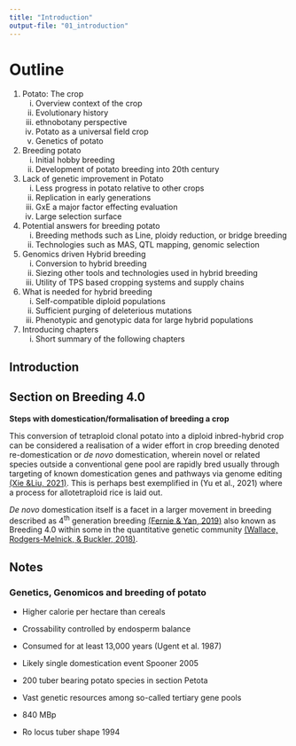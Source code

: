 ```yaml
---
title: "Introduction"
output-file: "01_introduction"
---
```


# Outline 

1. Potato: The crop 
    i) Overview context of the crop 
    ii) Evolutionary history
    iii) ethnobotany perspective 
    iv) Potato as a universal field crop
    v) Genetics of potato
2. Breeding potato
    i) Initial hobby breeding
    ii) Development of potato breeding into 20th century
3. Lack of genetic improvement in Potato
    i) Less progress in potato relative to other crops
    ii) Replication in early generations
    iii) GxE a major factor effecting evaluation
    iv) Large selection surface
4. Potential answers for breeding potato
    i) Breeding methods such as Line, ploidy reduction, or bridge breeding
    ii) Technologies such as MAS, QTL mapping, genomic selection
5. Genomics driven Hybrid breeding
    i) Conversion to hybrid breeding
    ii) Siezing other tools and technologies used in hybrid breeding
    iii) Utility of TPS based cropping systems and supply chains
6. What is needed for hybrid breeding
    i) Self-compatible diploid populations
    ii) Sufficient purging of deleterious mutations
    iii) Phenotypic and genotypic data for large hybrid populations
7. Introducing chapters
    i) Short summary of the following chapters

::: {.content-hidden}
# Introduction


## Section on Breeding 4.0 

__Steps with domestication/formalisation of breeding a crop__

This conversion of tetraploid clonal potato into a diploid inbred-hybrid crop can be considered a realisation of a wider effort in crop breeding denoted re-domestication or _de novo_ domestication, wherein novel or related species outside a conventional gene pool are rapidly bred usually through targeting of known domestication genes and pathways via genome editing [(Xie &Liu, 2021)](https://academic.oup.com/nsr/article/8/4/nwab033/6152298). This is perhaps best exemplified in (Yu et al., 2021) where a process for allotetraploid rice is laid out. 

_De novo_ domestication itself is a facet in a larger movement in breeding described as 4^th^ generation breeding [(Fernie & Yan, 2019)](https://www.sciencedirect.com/science/article/pii/S1674205219301297) also known as Breeding 4.0 within some in the quantitative genetic community [(Wallace, Rodgers-Melnick, & Buckler, 2018)](https://www.researchgate.net/profile/Jason-Wallace-6/publication/328085929_On_the_Road_to_Breeding_40_Unraveling_the_Good_the_Bad_and_the_Boring_of_Crop_Quantitative_Genomics/links/602bca0392851c4ed577af51/On-the-Road-to-Breeding-40-Unraveling-the-Good-the-Bad-and-the-Boring-of-Crop-Quantitative-Genomics.pdf).

## Notes

### Genetics, Genomicos and breeding of potato

 - Higher calorie per hectare than cereals
 - Crossability controlled by endosperm balance 
 - Consumed for at least 13,000 years (Ugent et al. 1987)
 - Likely single domestication event Spooner 2005
 - 200 tuber bearing potato species in section Petota
 - Vast genetic resources among so-called tertiary gene pools
 
 
 - 840 MBp
 - Ro locus tuber shape 1994
 

:::


